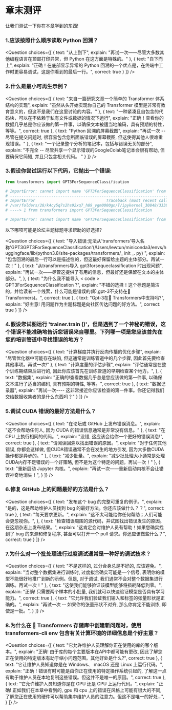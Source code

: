 <!-- DISABLE-FRONTMATTER-SECTIONS -->

# 章末测评

让我们测试一下你在本章学到的东西!

### 1.应该按照什么顺序读取 Python 回溯？
<Question
	choices={[
		{
			text: "从上到下",
			explain: "再试一次——尽管大多数其他编程语言在顶部打印异常，但 Python 在这方面是特殊的。"
		},
		{
			text: "自下而上",
			explain: "正确！在底部显示异常的 Python 回溯的一个优点是，在终端中工作时更容易调试，这是你看到的最后一行。",
			correct: true
		}
	]}
/>

### 2.什么是最小可再生示例？
<Question
	choices={[
		{
			text: "来自一篇研究文章一个简单的 Transformer 体系结构的实现",
			explain: "虽然从头开始实现你自己的 Transformer 模型是非常有教育意义的，但这不是我们在这里讨论的内容。"
		},
		{
			text: "一种紧凑且自包含的代码块，可以在不依赖于私有文件或数据的情况下运行",
			explain: "正确！查看你的数据几乎总是你应该做的第一件事，以确保文本被适当地编码，具有预期的特性，等等。",
			correct: true
		},
		{
			text: "Python 回溯的屏幕截图",
			explain: "再试一次 -- 尽管在提交问题时, 很容易包含您所面临错误的屏幕截图, 但这使得其他人很难重现错误。"
		},
		{
			text: "一个记录整个分析的笔记本，包括与错误无关的部分",
			explain: "不完全 -- 尽管共享一个显示错误的GoogleColab笔记本会很有帮助, 但要确保它简短, 并且只包含相关代码。 "
		}
	]}
/>

### 3.假设你尝试运行以下代码，它抛出一个错误:
```py
from transformers import GPT3ForSequenceClassification

# ImportError: cannot import name 'GPT3ForSequenceClassification' from 'transformers' (/Users/lewtun/miniconda3/envs/huggingface/lib/python3.8/site-packages/transformers/__init__.py)
# ---------------------------------------------------------------------------
# ImportError                               Traceback (most recent call last)
# /var/folders/28/k4cy5q7s2hs92xq7_h89_vgm0000gn/T/ipykernel_30848/333858878.py in <module>
# ----> 1 from transformers import GPT3ForSequenceClassification

# ImportError: cannot import name 'GPT3ForSequenceClassification' from 'transformers' (/Users/lewtun/miniconda3/envs/huggingface/lib/python3.8/site-packages/transformers/__init__.py)
```

以下哪项可能是论坛主题标题寻求帮助的好选择?

<Question
	choices={[
		{
			text: "导入错误:无法从'transformers'导入名称'GPT3GPT3ForSequenceClassification'(/Users/lewtun/miniconda3/envs/huggingface/lib/python3.8/site-packages/transformers/_ init _. py) ",
			explain: "包含回溯的最后一行可以是描述性的，但这最好保留给主题的主体部分。再试一次！"
		},
		{
			text: "从transformers导入 gpt3forsequeclassification 时出现问题",
			explain: "再试一次——尽管这提供了有用的信息，但最好还是保留在文本的主体部分。",
		},
		{
			text: "为什么我不能导入 < code > GPT3ForSequenceClassification </code > ?",
			explain: "不错的选择！这个标题是简洁的，并给读者一个线索，什么可能是错误的(即,gpt-3不支持在🤗 Transformers)。",
			correct: true
		},
		{
			text: "Gpt-3在🤗 Transformers中支持吗?",
			explain: "好主意! 用问题作为主题标题是向社区传达问题的好方法。",
			correct: true
		}
	]}
/>

### 4.假设您试图运行 'trainer.train ()'，但是遇到了一个神秘的错误，这个错误不能准确地告诉您错误来自哪里。下列哪一项是您应该首先在您的培训管道中寻找错误的地方？
<Question
	choices={[
		{
			text: "计算梯度并执行反向传播的优化步骤",
			explain: "尽管优化器中可能存在缺陷, 但这通常是训练管道中的几个步骤, 因此首先要检查其他事项。再试一次!"
		},
		{
			text: "计算度量的评估步骤",
			explain: "评估通常是在整个训练期结束后进行的, 因此你应该首先在训练管道的早期检查某个地方。",
		},
		{
			text: "数据集",
			explain: "正确的!查看数据几乎总是您应该做的第一件事, 以确保文本进行了适当的编码, 具有预期的特性, 等等。",
			correct: true
		},
		{
			text: "数据记录器",
			explain: "再试一次---- 这非常接近你应该检查的第一件事。你还记得我们交给数据收集者的是什么东西吗？"
		}
	]}
/>

### 5.调试 CUDA 错误的最好方法是什么？
<Question
	choices={[
		{
			text: "在论坛或 GitHub 上发布错误消息。",
			explain: "这不会帮助任何人, 因为 CUDA 的错误信息通常是非常没有信息。"
		},
		{
			text: "在 CPU 上执行相同的代码。",
			explain: "没错, 这应该会给你一个更好的错误消息!",
			correct: true
		},
		{
			text: "请阅读回溯以找出错误的原因。",
			explain: "对于任何其他错误, 你都会这样做, 但CUDA错误通常不会在发生的地方引发, 因为大多数CUDA操作都是异步的。"
		},
		{
			text: "减少批量。",
			explain: "减少批处理大小通常是处理CUDA内存不足错误的一个好策略, 但不是为这个特定的问题。再试一次！"
		},
		{
			text: "重新启动 Jupyter 内核。",
			explain: "再试一次——重新启动内核不会让错误神奇地消失！",
		}
	]}
/>

### 6.修复 GitHub 上的问题最好的方法是什么？
<Question
	choices={[
		{
			text: "发布这个 bug 的完整可重复的例子。",
			explain: "是的，这是帮助维护人员找到 bug 的最好方法。你还应该做什么？？",
			correct: true
		},
		{
			text: "每天要求更新。",
			explain: "这不太可能给你任何帮助；人们可能会更忽视你。",
		},
		{
			text: "检查错误周围的源代码，并试图找出错误发生的原因。在这期杂志上发布结果。",
			explain: "这肯定会对维护人员有帮助！如果您确实找到了 bug 的来源和修复程序, 甚至可以打开一个 pull 请求。你还应该做些什么？",
			correct: true
		}
	]}
/>

### 7.为什么对一个批处理进行过度调试通常是一种好的调试技术？
<Question
	choices={[
		{
			text: "不是这样的, 过分合身总是不好的, 应该避免。",
			explain: "当对整个数据集进行训练时, 过度拟合确实可能是一个信号, 表明你的模型不能很好地推广到新的示例。但是, 对于调试, 我们通常不会对整个数据集进行训练。再试一次！"
		},
		{
			text: "这使我们能够验证该模型能够将损耗降低到零。",
			explain: "正确! 只需要两个样本的小批量, 我们就可以快速验证模型是否具有学习能力。",
			correct: true
		},
		{
			text: "它允许我们验证我们输入和标签的张量形状是正确的。",
			explain: "再试一次 -- 如果你的张量形状不对齐, 那么你肯定不能训练, 即使是一批。",
		}
	]}
/>

### 8.为什么在 🤗 Transformers 存储库中创建新问题时，使用 transformers-cli env 包含有关计算环境的详细信息是个好主意？
<Question
	choices={[
		{
			text: "它允许维护人员理解你正在使用的库的哪个版本。",
			explain: "正确! 由于库的每个主要版本在API中都可能有更改, 因此了解您正在使用的特定版本有助于缩小问题范围。其他好处是什么?",
			correct: true
		},
		{
			text: "它让维护人员知道你是在 Windows、 macOS 还是 Linux 上运行代码。",
			explain: "正确！错误有时可能是由你正在使用的特定操作系统引起的, 了解这一点有助于维护人员在本地复制这些错误。但这并不是唯一的原因。",
			correct: true
		},
		{
			text: "它允许维护人员知道你是在 GPU 还是 CPU 上运行代码。",
			explain: "正确! 正如我们在本章中看到的, gpu 和 cpu 上的错误在风格上可能有很大的不同, 了解您正在使用的硬件可以帮助集中维护人员的注意力。但这不是唯一的好处...",
		}
	]}
/>